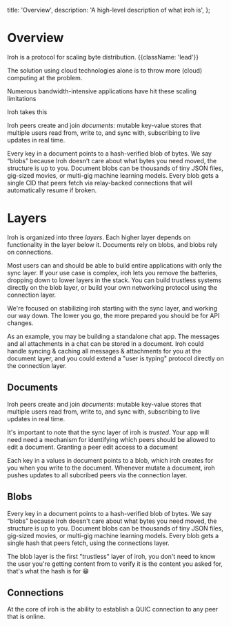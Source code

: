   title: 'Overview',
  description:
    'A high-level description of what iroh is',
};

# Overview

Iroh is a protocol for scaling byte distribution. {{className: 'lead'}}

The solution using cloud technologies alone is to throw more (cloud) computing at the problem.

Numerous bandwidth-intensive applications have hit these scaling limitations

Iroh takes this 

Iroh peers create and join *documents:* mutable key-value stores that multiple users read from, write to, and sync with, subscribing to live updates in real time.

Every key in a document points to a hash-verified blob of bytes. We say “blobs” because Iroh doesn’t care about what bytes you need moved, the structure is up to you. Document blobs can be thousands of tiny JSON files, gig-sized movies, or multi-gig machine learning models. Every blob gets a single CID that peers fetch via relay-backed connections that will automatically resume if broken.

# Layers

Iroh is organized into three _layers_. Each higher layer depends on functionality in the layer below it. Documents rely on blobs, and blobs rely on connections.

<Concepts>
  <Concept name="Documents" href="/docs/layers/documents" description="Collaborate on shared key-value tables of blobs with peers." />
  <Concept name="Blobs" href="/docs/layers/blobs" description="Fetch and cache byte sequences by their hash." />
  <Concept name="Connections" href="/docs/layers/connections" description="Open a connection to any available peer on the network." />
</Concepts>

Most users can and should be able to build entire applications with only the sync layer. If your use case is complex, iroh lets you remove the batteries, dropping down to lower layers in the stack. You can build trustless systems directly on the blob layer, or build your own networking protocol using the connection layer.

<Note>
We're focused on stabilizing iroh starting with the sync layer, and working our way down.
The lower you go, the more prepared you should be for API changes.
</Note>

As an example, you may be building a standalone chat app. The messages and all attachments in a chat can be stored in a document. Iroh could handle syncing & caching all messages & attachments for you at the document layer, and you could extend a "user is typing" protocol directly on the connection layer.

## Documents

Iroh peers create and join _documents_: mutable key-value stores that multiple users read from, write to, and sync with, subscribing to live updates in real time.

It's important to note that the sync layer of iroh is _trusted_. Your app will need need a mechanism for identifying which peers should be allowed to edit a document. Granting a peer edit access to a document

Each key in a values in document points to a blob, which iroh creates for you when you write to the document. Whenever mutate a document, iroh pushes updates to all subcribed peers via the connection layer.

## Blobs

Every key in a document points to a hash-verified blob of bytes. We say “blobs” because Iroh doesn\'t care about what bytes you need moved, the structure is up to you. Document blobs can be thousands of tiny JSON files, gig-sized movies, or multi-gig machine learning models. Every blob gets a single hash that peers fetch, using the connections layer.

The blob layer is the first "trustless" layer of iroh, you don't need to know the user you're getting content from to verify it is the content you asked for, that's what the hash is for 😁

## Connections

At the core of iroh is the ability to establish a QUIC connection to any peer that is online.

